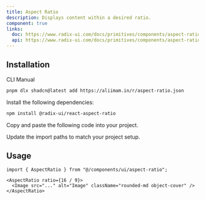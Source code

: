 ```yaml
---
title: Aspect Ratio
description: Displays content within a desired ratio.
component: true
links:
  doc: https://www.radix-ui.com/docs/primitives/components/aspect-ratio
  api: https://www.radix-ui.com/docs/primitives/components/aspect-ratio#api-reference
---
```


<ComponentPreview
  name="aspect-ratio-01"
  title="Aspect Ratio"
  className="[&_.preview>[data-orientation=vertical]]:sm:max-w-[80%] **:[.preview]:min-h-[650px]"
  description="A component that displays an image with a 16:9 aspect ratio."
/>

<ComponentPreview
  name="aspect-ratio-02"
  title="Aspect Ratio"
  className="[&_.preview>[data-orientation=vertical]]:sm:max-w-[80%] **:[.preview]:min-h-[650px]"
  description="A component that displays an image with a 16:9 aspect ratio."
/>
 
<ComponentPreview
  name="aspect-ratio-03"
  title="Aspect Ratio"
  className="[&_.preview>[data-orientation=vertical]]:sm:max-w-[80%] **:[.preview]:min-h-[650px]"
  description="A component that displays an image with a 16:9 aspect ratio."
/>

<ComponentPreview
  name="aspect-ratio-04"
  title="Aspect Ratio"
  className="[&_.preview>[data-orientation=vertical]]:sm:max-w-[80%] **:[.preview]:min-h-[650px]"
  description="A component that displays an image with a 16:9 aspect ratio."
/>

<ComponentPreview
  name="aspect-ratio-05"
  title="Aspect Ratio"
  className="[&_.preview>[data-orientation=vertical]]:sm:max-w-[80%] **:[.preview]:min-h-[650px]"
  description="A component that displays an image with a 16:9 aspect ratio."
/>

## Installation

<CodeTabs>

<TabsList>
  <TabsTrigger value="cli">CLI</TabsTrigger>
  <TabsTrigger value="manual">Manual</TabsTrigger>
</TabsList>
<TabsContent value="cli">

```bash
pnpm dlx shadcn@latest add https://aliimam.in/r/aspect-ratio.json
```

</TabsContent>

<TabsContent value="manual">

<Steps>

<Step>Install the following dependencies:</Step>

```bash
npm install @radix-ui/react-aspect-ratio
```

<Step>Copy and paste the following code into your project.</Step>

<ComponentSource name="aspect-ratio" title="components/ui/aspect-ratio.tsx" />

<Step>Update the import paths to match your project setup.</Step>

</Steps>

</TabsContent>

</CodeTabs>

## Usage

```tsx showLineNumbers
import { AspectRatio } from "@/components/ui/aspect-ratio";
```

```tsx showLineNumbers
<AspectRatio ratio={16 / 9}>
  <Image src="..." alt="Image" className="rounded-md object-cover" />
</AspectRatio>
```
